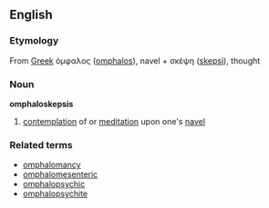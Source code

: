 ==English==

===Etymology===
From [[Greek]] όμφαλος ([[omphalos]]), navel + σκέψη ([[skepsi]]), thought

===Noun===
'''omphaloskepsis'''

# [[contemplate|contemplation]] of or [[meditate|meditation]] upon one's [[navel]]

===Related terms===
<!-- Morphologically related, non-derived terms, and not in the etymology -->
* [[omphalomancy]]
* [[omphalomesenteric]]
* [[omphalopsychic]]
* [[omphalopsychite]]